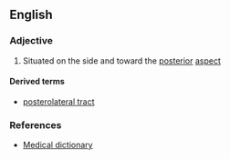 ==English==

===Adjective===
{{en-adj|-}}

# {{anatomy}} Situated on the side and toward the [[posterior]] [[aspect]]

====Derived terms====
*[[posterolateral tract]]

===References===
*[http://medical-dictionary.thefreedictionary.com/posterolateral Medical dictionary]